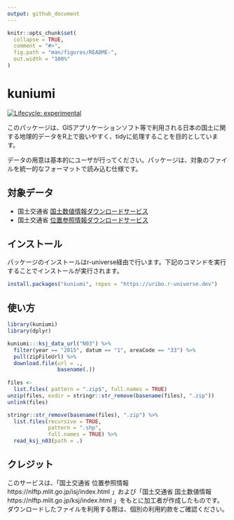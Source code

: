 ```yaml
---
output: github_document
---
```


<!-- README.md is generated from README.Rmd. Please edit that file -->

```r
knitr::opts_chunk$set(
  collapse = TRUE,
  comment = "#>",
  fig.path = "man/figures/README-",
  out.width = "100%"
)
```

# kuniumi

<!-- badges: start -->

[![Lifecycle: experimental](https://img.shields.io/badge/lifecycle-experimental-orange.svg)](https://www.tidyverse.org/lifecycle/#experimental)
<!-- badges: end -->

このパッケージは、GISアプリケーションソフト等で利用される日本の国土に関する地理的データをR上で扱いやすく、tidyに処理することを目的としています。

データの用意は基本的にユーザが行ってください。パッケージは、対象のファイルを統一的なフォーマットで読み込む仕様です。

## 対象データ

- 国土交通省 [国土数値情報ダウンロードサービス](https://nlftp.mlit.go.jp/ksj/)
- 国土交通省 [位置参照情報ダウンロードサービス](https://nlftp.mlit.go.jp/isj/index.html)

## インストール

パッケージのインストールはr-universe経由で行います。下記のコマンドを実行することでインストールが実行されます。

``` r
install.packages("kuniumi", repos = "https://uribo.r-universe.dev")
```

## 使い方

```r
library(kuniumi)
library(dplyr)

kuniumi:::ksj_data_url("N03") %>% 
  filter(year == "2015", datum == "1", areaCode == "33") %>% 
  pull(zipFileUrl) %>% 
  download.file(url = .,
                basename(.))
  
files <- 
  list.files( pattern = ".zip$", full.names = TRUE)
unzip(files, exdir = stringr::str_remove(basename(files), ".zip"))
unlink(files)

stringr::str_remove(basename(files), ".zip") %>% 
  list.files(recursive = TRUE, 
             pattern = ".shp", 
             full.names = TRUE) %>% 
  read_ksj_n03(path = .)
```


## クレジット

このサービスは、「国土交通省 位置参照情報 https://nlftp.mlit.go.jp/isj/index.html 」および「国土交通省 国土数値情報 https://nlftp.mlit.go.jp/ksj/index.html 」をもとに加工者が作成したものです。
ダウンロードしたファイルを利用する際は、個別の利用約款をご確認ください。

